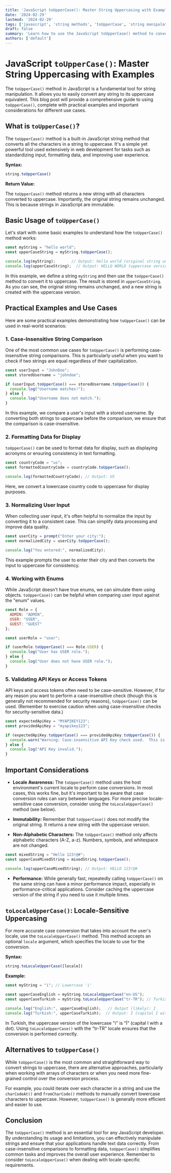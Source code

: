 ```yaml
---
title: 'JavaScript toUpperCase(): Master String Uppercasing with Examples'
date: '2024-02-29'
lastmod: '2024-02-29'
tags: ['javascript', 'string methods', 'toUpperCase', 'string manipulation', 'web development']
draft: false
summary: 'Learn how to use the JavaScript toUpperCase() method to convert strings to uppercase. This comprehensive guide includes detailed explanations, practical examples, and considerations for different use cases.'
authors: ['default']
---
```


# JavaScript `toUpperCase()`: Master String Uppercasing with Examples

The `toUpperCase()` method in JavaScript is a fundamental tool for string manipulation. It allows you to easily convert any string to its uppercase equivalent.  This blog post will provide a comprehensive guide to using `toUpperCase()`, complete with practical examples and important considerations for different use cases.

## What is `toUpperCase()`?

The `toUpperCase()` method is a built-in JavaScript string method that converts all the characters in a string to uppercase.  It's a simple yet powerful tool used extensively in web development for tasks such as standardizing input, formatting data, and improving user experience.

**Syntax:**

```javascript
string.toUpperCase()
```

**Return Value:**

The `toUpperCase()` method returns a new string with all characters converted to uppercase.  Importantly, the original string remains unchanged. This is because strings in JavaScript are immutable.

## Basic Usage of `toUpperCase()`

Let's start with some basic examples to understand how the `toUpperCase()` method works:

```javascript
const myString = "hello world";
const upperCaseString = myString.toUpperCase();

console.log(myString);       // Output: hello world (original string unchanged)
console.log(upperCaseString);  // Output: HELLO WORLD (uppercase version)
```

In this example, we define a string `myString` and then use the `toUpperCase()` method to convert it to uppercase. The result is stored in `upperCaseString`. As you can see, the original string remains unchanged, and a new string is created with the uppercase version.

## Practical Examples and Use Cases

Here are some practical examples demonstrating how `toUpperCase()` can be used in real-world scenarios:

### 1. Case-Insensitive String Comparison

One of the most common use cases for `toUpperCase()` is performing case-insensitive string comparisons.  This is particularly useful when you want to check if two strings are equal regardless of their capitalization.

```javascript
const userInput = "JohnDoe";
const storedUsername = "johndoe";

if (userInput.toUpperCase() === storedUsername.toUpperCase()) {
  console.log("Username matches!");
} else {
  console.log("Username does not match.");
}
```

In this example, we compare a user's input with a stored username. By converting both strings to uppercase before the comparison, we ensure that the comparison is case-insensitive.

### 2. Formatting Data for Display

`toUpperCase()` can be used to format data for display, such as displaying acronyms or ensuring consistency in text formatting.

```javascript
const countryCode = "us";
const formattedCountryCode = countryCode.toUpperCase();

console.log(formattedCountryCode); // Output: US
```

Here, we convert a lowercase country code to uppercase for display purposes.

### 3. Normalizing User Input

When collecting user input, it's often helpful to normalize the input by converting it to a consistent case.  This can simplify data processing and improve data quality.

```javascript
const userCity = prompt("Enter your city:");
const normalizedCity = userCity.toUpperCase();

console.log("You entered:", normalizedCity);
```

This example prompts the user to enter their city and then converts the input to uppercase for consistency.

### 4. Working with Enums

While JavaScript doesn't have true enums, we can simulate them using objects. `toUpperCase()` can be helpful when comparing user input against the "enum" values.

```javascript
const Role = {
  ADMIN: "ADMIN",
  USER: "USER",
  GUEST: "GUEST"
};

const userRole = "user";

if (userRole.toUpperCase() === Role.USER) {
  console.log("User has USER role.");
} else {
  console.log("User does not have USER role.");
}
```

### 5.  Validating API Keys or Access Tokens

API keys and access tokens often need to be case-sensitive.  However, if for any reason you want to perform a case-insensitive check (though this is generally not recommended for security reasons), `toUpperCase()` can be used.  (Remember to exercise caution when using case-insensitive checks for security-sensitive data.)

```javascript
const expectedApiKey = "MYAPIKEY123";
const providedApiKey = "myapikey123";

if (expectedApiKey.toUpperCase() === providedApiKey.toUpperCase()) {
  console.warn("Warning: Case-insensitive API Key check used.  This is generally discouraged.");
} else {
  console.log("API Key invalid.");
}
```

## Important Considerations

* **Locale Awareness:** The `toUpperCase()` method uses the host environment's current locale to perform case conversions. In most cases, this works fine, but it's important to be aware that case conversion rules can vary between languages.  For more precise locale-sensitive case conversion, consider using the `toLocaleUpperCase()` method (see below).

* **Immutability:** Remember that `toUpperCase()` does not modify the original string.  It returns a *new* string with the uppercase version.

* **Non-Alphabetic Characters:** The `toUpperCase()` method only affects alphabetic characters (A-Z, a-z).  Numbers, symbols, and whitespace are not changed.

```javascript
const mixedString = "Hello 123!@#";
const upperCaseMixedString = mixedString.toUpperCase();

console.log(upperCaseMixedString); // Output: HELLO 123!@#
```

* **Performance:** While generally fast, repeatedly calling `toUpperCase()` on the same string can have a minor performance impact, especially in performance-critical applications. Consider caching the uppercase version of the string if you need to use it multiple times.

## `toLocaleUpperCase()`: Locale-Sensitive Uppercasing

For more accurate case conversion that takes into account the user's locale, use the `toLocaleUpperCase()` method.  This method accepts an optional `locale` argument, which specifies the locale to use for the conversion.

**Syntax:**

```javascript
string.toLocaleUpperCase([locale])
```

**Example:**

```javascript
const myString = "i"; // Lowercase 'i'

const upperCaseEnglish = myString.toLocaleUpperCase("en-US");
const upperCaseTurkish = myString.toLocaleUpperCase("tr-TR"); // Turkish locale

console.log("English:", upperCaseEnglish);   // Output (likely): I
console.log("Turkish:", upperCaseTurkish);  // Output: İ (capital I with dot)
```

In Turkish, the uppercase version of the lowercase "i" is "İ" (capital I with a dot).  Using `toLocaleUpperCase()` with the "tr-TR" locale ensures that the conversion is performed correctly.

## Alternatives to `toUpperCase()`

While `toUpperCase()` is the most common and straightforward way to convert strings to uppercase, there are alternative approaches, particularly when working with arrays of characters or when you need more fine-grained control over the conversion process.

For example, you could iterate over each character in a string and use the `charCodeAt()` and `fromCharCode()` methods to manually convert lowercase characters to uppercase. However, `toUpperCase()` is generally more efficient and easier to use.

## Conclusion

The `toUpperCase()` method is an essential tool for any JavaScript developer. By understanding its usage and limitations, you can effectively manipulate strings and ensure that your applications handle text data correctly. From case-insensitive comparisons to formatting data, `toUpperCase()` simplifies common tasks and improves the overall user experience. Remember to consider `toLocaleUpperCase()` when dealing with locale-specific requirements.
